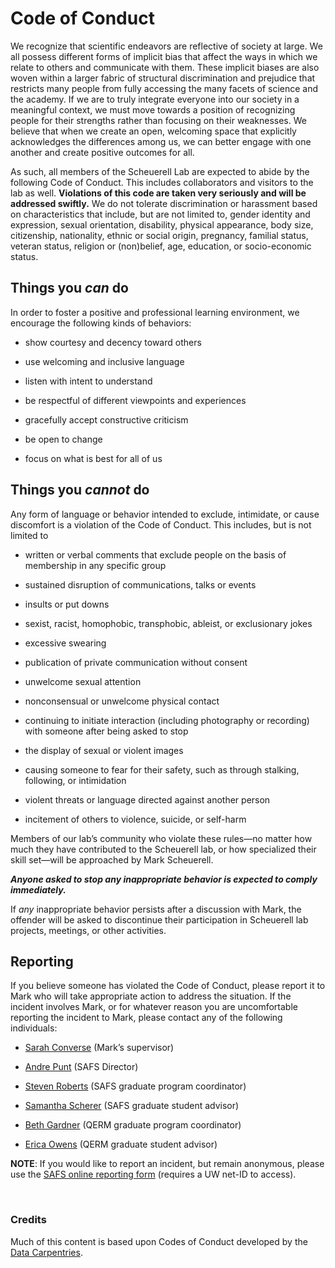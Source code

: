 # Code of Conduct

We recognize that scientific endeavors are reflective of society at large. We all possess different forms of implicit bias that affect the ways in which we relate to others and communicate with them. These implicit biases are also woven within a larger fabric of structural discrimination and prejudice that restricts many people from fully accessing the many facets of science and the academy. If we are to truly integrate everyone into our society in a meaningful context, we must move towards a position of recognizing people for their strengths rather than focusing on their weaknesses. We believe that when we create an open, welcoming space that explicitly acknowledges the differences among us, we can better engage with one another and create positive outcomes for all.

As such, all members of the Scheuerell Lab are expected to abide by the following Code of Conduct. This includes collaborators and visitors to the lab as well. **Violations of this code are taken very seriously and will be addressed swiftly.** We do not tolerate discrimination or harassment based on characteristics that include, but are not limited to, gender identity and expression, sexual orientation, disability, physical appearance, body size, citizenship, nationality, ethnic or social origin, pregnancy, familial status, veteran status, religion or (non)belief, age, education, or socio-economic status. 

## Things you _can_ do

In order to foster a positive and professional learning environment, we encourage the following kinds of behaviors:

* show courtesy and decency toward others

* use welcoming and inclusive language

* listen with intent to understand

* be respectful of different viewpoints and experiences

* gracefully accept constructive criticism

* be open to change

* focus on what is best for all of us

## Things you _cannot_ do

Any form of language or behavior intended to exclude, intimidate, or cause discomfort is a violation of the Code of Conduct. This includes, but is not limited to

* written or verbal comments that exclude people on the basis of membership in any specific group

* sustained disruption of communications, talks or events

* insults or put downs

* sexist, racist, homophobic, transphobic, ableist, or exclusionary jokes

* excessive swearing

* publication of private communication without consent

* unwelcome sexual attention

* nonconsensual or unwelcome physical contact

* continuing to initiate interaction (including photography or recording) with someone after being asked to stop

* the display of sexual or violent images

* causing someone to fear for their safety, such as through stalking, following, or intimidation

* violent threats or language directed against another person

* incitement of others to violence, suicide, or self-harm

Members of our lab's community who violate these rules—no matter how much they have contributed to the Scheuerell lab, or how specialized their skill set—will be approached by Mark Scheuerell.

**_Anyone asked to stop any inappropriate behavior is expected to comply immediately._**

If _any_ inappropriate behavior persists after a discussion with Mark, the offender will be asked to discontinue their participation in Scheuerell lab projects, meetings, or other activities.

## Reporting

If you believe someone has violated the Code of Conduct, please report it to Mark who will take appropriate action to address the situation. If the incident involves Mark, or for whatever reason you are uncomfortable reporting the incident to Mark, please contact any of the following individuals:

* [Sarah Converse](https://fish.uw.edu/faculty/sarah-converse/) (Mark's supervisor)

* [Andre Punt](https://fish.uw.edu/faculty/andre-punt/) (SAFS Director)

* [Steven Roberts](https://fish.uw.edu/faculty/steven-roberts/) (SAFS graduate program coordinator)

* [Samantha Scherer](mailto:safsadv@uw.edu) (SAFS graduate student advisor)

* [Beth Gardner](https://sefs.uw.edu/research/faculty-profile/beth-gardner/) (QERM graduate program coordinator)

* [Erica Owens](mailto:owense@uw.edu) (QERM graduate student advisor)

**NOTE**: If you would like to report an incident, but remain anonymous, please use the [SAFS online reporting form](https://forms.gle/mmRmT1GTkNwaoF198) (requires a UW net-ID to access).

<br>

### Credits {-}

Much of this content is based upon Codes of Conduct developed by the [Data Carpentries](https://docs.carpentries.org/topic_folders/policies/code-of-conduct.html#about-this-document).